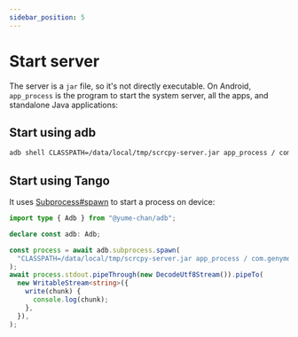 ```yaml
---
sidebar_position: 5
---
```


# Start server

The server is a `jar` file, so it's not directly executable. On Android, `app_process` is the program to start the system server, all the apps, and standalone Java applications:

## Start using adb

```bash
adb shell CLASSPATH=/data/local/tmp/scrcpy-server.jar app_process / com.genymobile.scrcpy.Server 2.1
```

## Start using Tango

It uses [Subprocess#spawn](../tango/commands/subprocess.mdx#start-process-in-raw-mode) to start a process on device:

```ts transpile
import type { Adb } from "@yume-chan/adb";

declare const adb: Adb;

const process = await adb.subprocess.spawn(
  "CLASSPATH=/data/local/tmp/scrcpy-server.jar app_process / com.genymobile.scrcpy.Server 2.1",
);
await process.stdout.pipeThrough(new DecodeUtf8Stream()).pipeTo(
  new WritableStream<string>({
    write(chunk) {
      console.log(chunk);
    },
  }),
);
```
